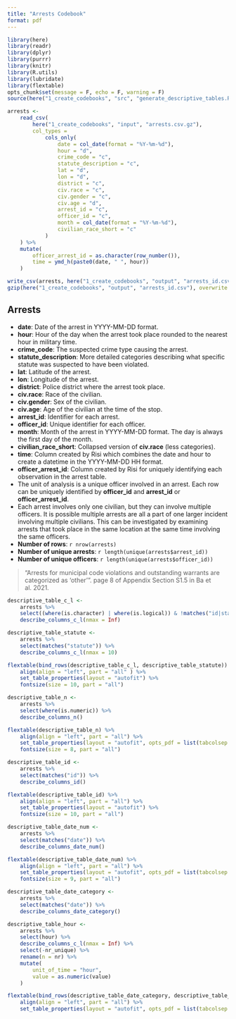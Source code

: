 ```yaml
---
title: "Arrests Codebook"
format: pdf
---
```


```r
library(here)
library(readr)
library(dplyr)
library(purrr)
library(knitr)
library(R.utils)
library(lubridate)
library(flextable)
opts_chunk$set(message = F, echo = F, warning = F)
source(here("1_create_codebooks", "src", "generate_descriptive_tables.R"))
```

```r
arrests <- 
    read_csv(
        here("1_create_codebooks", "input", "arrests.csv.gz"),
        col_types = 
            cols_only(
                date = col_date(format = "%Y-%m-%d"),
                hour = "d",
                crime_code = "c",
                statute_description = "c",
                lat = "d",
                lon = "d",
                district = "c",
                civ.race = "c",
                civ.gender = "c",
                civ.age = "d",
                arrest_id = "c",
                officer_id = "c",
                month = col_date(format = "%Y-%m-%d"),
                civilian_race_short = "c"
            )
    ) %>%
    mutate(
        officer_arrest_id = as.character(row_number()),
        time = ymd_h(paste0(date, " ", hour))
    )

write_csv(arrests, here("1_create_codebooks", "output", "arrests_id.csv"))
gzip(here("1_create_codebooks", "output", "arrests_id.csv"), overwrite = T)
```

## Arrests

* **date**: Date of the arrest in YYYY-MM-DD format.
* **hour**: Hour of the day when the arrest took place rounded to the nearest hour in military time.
* **crime_code**: The suspected crime type causing the arrest.
* **statute_description**: More detailed categories describing what specific statute was suspected to have been violated.
* **lat**: Latitude of the arrest.
* **lon**: Longitude of the arrest.
* **district**: Police district where the arrest took place.
* **civ.race**: Race of the civilian.
* **civ.gender**: Sex of the civilian.
* **civ.age**: Age of the civilian at the time of the stop.
* **arrest_id**: Identifier for each arrest.
* **officer_id**: Unique identifier for each officer.
* **month**: Month of the arrest in YYYY-MM-DD format. The day is always the first day of the month.
* **civilian_race_short**: Collapsed version of **civ.race** (less categories).
* **time**: Column created by Risi which combines the date and hour to create a datetime in the YYYY-MM-DD HH format.
* **officer_arrest_id**: Column created by Risi for uniquely identifying each observation in the arrest table.
* The unit of analysis is a unique officer involved in an arrest. Each row can be uniquely identified by **officer_id** and **arrest_id** or **officer_arrest_id**.
* Each arrest involves only one civilian, but they can involve multiple officers. It is possible multiple arrests are all a part of one larger incident involving multiple civilians. This can be investigated by examining arrests that took place in the same location at the same time involving the same officers.
* **Number of rows**: `r nrow(arrests)`
* **Number of unique arrests**: `r length(unique(arrests$arrest_id))`
* **Number of unique officers**: `r length(unique(arrests$officer_id))`

> "Arrests for municipal code violations and outstanding warrants are categorized as 'other'". page 8 of Appendix Section S1.5 in Ba et al. 2021.

```r
descriptive_table_c_l <-
    arrests %>%
    select((where(is.character) | where(is.logical)) & !matches("id|statute")) %>%
    describe_columns_c_l(nmax = Inf)

descriptive_table_statute <-
    arrests %>%
    select(matches("statute")) %>%
    describe_columns_c_l(nmax = 10)

flextable(bind_rows(descriptive_table_c_l, descriptive_table_statute)) %>%
    align(align = "left", part = "all" ) %>%
    set_table_properties(layout = "autofit") %>%
    fontsize(size = 10, part = "all")
```

```r
descriptive_table_n <-
    arrests %>%
    select(where(is.numeric)) %>%
    describe_columns_n()

flextable(descriptive_table_n) %>%
    align(align = "left", part = "all") %>%
    set_table_properties(layout = "autofit", opts_pdf = list(tabcolsep = 3)) %>%
    fontsize(size = 8, part = "all")
```

```r
descriptive_table_id <-
    arrests %>%
    select(matches("id")) %>%
    describe_columns_id()

flextable(descriptive_table_id) %>%
    align(align = "left", part = "all") %>%
    set_table_properties(layout = "autofit") %>%
    fontsize(size = 10, part = "all")
```

```r
descriptive_table_date_num <-
    arrests %>%
    select(matches("date")) %>%
    describe_columns_date_num()

flextable(descriptive_table_date_num) %>%
    align(align = "left", part = "all") %>%
    set_table_properties(layout = "autofit", opts_pdf = list(tabcolsep = 8)) %>%
    fontsize(size = 9, part = "all")
```

```r
descriptive_table_date_category <-
    arrests %>%
    select(matches("date")) %>%
    describe_columns_date_category()

descriptive_table_hour <-
    arrests %>%
    select(hour) %>%
    describe_columns_c_l(nmax = Inf) %>%
    select(-nr_unique) %>%
    rename(n = nr) %>%
    mutate(
        unit_of_time = "hour",
        value = as.numeric(value)
    )

flextable(bind_rows(descriptive_table_date_category, descriptive_table_hour)) %>%
    align(align = "left", part = "all") %>%
    set_table_properties(layout = "autofit", opts_pdf = list(tabcolsep = 10))
```
